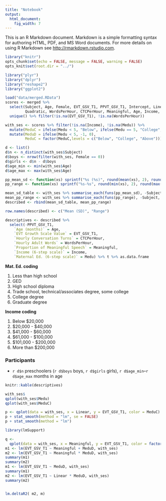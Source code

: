 ```yaml
---
title: "Notebook"
output:
  html_document:
    fig_width: 7
---
```


This is an R Markdown document. Markdown is a simple formatting syntax for authoring HTML, PDF, and MS Word documents. For more details on using R Markdown see <http://rmarkdown.rstudio.com>.

```r
library("knitr")
opts_chunk$set(echo = FALSE, message = FALSE, warning = FALSE)
opts_knit$set(root.dir = "../")
```

```r
library("plyr")
library("dplyr")
library("reshape2")
library("ggplot2")

load("data/merged.RData")
scores <- merged %>%
  select(Subject, Age, Female, EVT_GSV_T1, PPVT_GSV_T1, Intercept, Linear, 
         Quadratic, WordsPerHour, CTCPerHour, Meaningful, Age, Income, Medu) %>% 
  unique() %>% filter(!is.na(EVT_GSV_T1), !is.na(WordsPerHour)) 

with_ses <- scores %>% filter(!is.na(Income), !is.na(Medu)) %>% 
  mutate(MeduC = ifelse(Medu < 5, "Below", ifelse(Medu == 5, "College", "Above"))) %>% 
  mutate(MeduD = ifelse(Medu < 5, -1, 0),
         MeduC = factor(MeduC,levels = c("Below", "College", "Above")))

```


```r
d <- list()
d$n <- n_distinct(with_ses$Subject)
d$boys <- nrow(filter(with_ses, Female == 0))
d$girls <- d$n - d$boys
d$age_min <- min(with_ses$Age)
d$age_max <- max(with_ses$Age)
```


```r
pp_mean_sd <- function(xs) sprintf("%s (%s)", round(mean(xs), 2), round(sd(xs), 2))
pp_range <- function(xs) sprintf("%s-%s", round(min(xs), 2), round(max(xs), 2))

mean_sd_table <- with_ses %>% summarise_each(funs(pp_mean_sd), -Subject, -Female) 
mean_pp_range <- with_ses %>% summarise_each(funs(pp_range), -Subject, -Female) 
described <- rbind(mean_sd_table, mean_pp_range)

row.names(described) <- c("Mean (SD)", "Range")

descriptives <- described %>% 
  select(-PPVT_GSV_T1,
    `Age (months)` = Age, 
    `EVT Growth Scale Value` = EVT_GSV_T1,
    `Hourly Conversation Turns` = CTCPerHour,
    `Hourly Adult Words` = WordsPerHour,
    `Proportion of Meaningful Speech` = Meaningful,
    `Income (6-step scale)` = Income,
    `Maternal Ed. (6-step scale)` = Medu) %>% t %>% as.data.frame
```


**Mat. Ed. coding**

1. Less than high school
2. GED
3. High school diploma
4. Trade school, technical/associates degree, some college
5. College degree
6. Graduate degree

**Income coding**

1. Below $20,000
2. $20,000 - $40,000
3. $41,000 - $60,000
4. $61,000 - $100,000
5. $101,000 - $200,000
6. More than $200,000

### Participants

* `r d$n` preschoolers (`r d$boys` boys, `r d$girls` girls), `r d$age_min`--`r d$age_max` months in age

```r
knitr::kable(descriptives)
```



```r

with_ses$
qplot(with_ses$Medu)
qplot(with_ses$MeduC)

p <- qplot(data = with_ses, x = Linear, y = EVT_GSV_T1, color = MeduC) 
p + stat_smooth(method = "lm", se = FALSE)
p + stat_smooth(method = "lm")

library(lmSupport)

q <- 
  qplot(data = with_ses, x = Meaningful, y = EVT_GSV_T1, color = factor(MeduD)) + stat_smooth(method = "lm") 
m1 <- lm(EVT_GSV_T1 ~ Meaningful + MeduD, with_ses)
m2 <- lm(EVT_GSV_T1 ~ Meaningful * MeduD, with_ses)
summary(m1)
summary(m2)
m1 <- lm(EVT_GSV_T1 ~ MeduD, with_ses)
summary(m1)
m2 <- lm(EVT_GSV_T1 ~ Linear * MeduD, with_ses)
summary(m2)


lm.deltaR2( m2, m)
```

